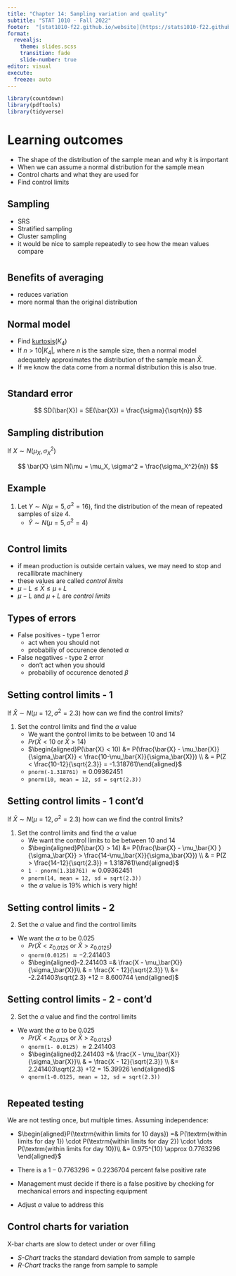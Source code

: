 ```yaml
---
title: "Chapter 14: Sampling variation and quality"
subtitle: "STAT 1010 - Fall 2022"
footer:  "[stat1010-f22.github.io/website](https://stats1010-f22.github.io/website/)"
format: 
  revealjs: 
    theme: slides.scss
    transition: fade
    slide-number: true
editor: visual
execute:
  freeze: auto
---
```


```r
library(countdown)
library(pdftools)
library(tidyverse)
```

# Learning outcomes

::: incremental
-   The shape of the distribution of the sample mean and why it is important
-   When we can assume a normal distribution for the sample mean
-   Control charts and what they are used for
-   Find control limits
:::

## Sampling

::: incremental
-   SRS
-   Stratified sampling
-   Cluster sampling
-   it would be nice to sample repeatedly to see how the mean values compare
:::

#  {background-iframe="https://nzgwynn.shinyapps.io/sample_from_uniform/"}

## Benefits of averaging

::: incremental
-   reduces variation
-   more normal than the original distribution
:::

## Normal model

::: incremental
-   Find [kurtosis](https://stats1010-f22.github.io/website/slides/lect_11.html#/kurtosis)($K_4$)
-   If $n > 10 |K_4|$, where $n$ is the sample size, then a normal model adequately approximates the distribution of the sample mean $\bar{X}$.
-   If we know the data come from a normal distribution this is also true.
:::

#  {background-iframe="https://nzgwynn.shinyapps.io/standard_error/"}

# {background-image="lect_13-things/std_error.png" background-size="contain"}

## Standard error

$$ SD(\bar{X}) = SE(\bar{X}) = 
\frac{\sigma}{\sqrt{n}} $$

## Sampling distribution

If $X \sim N(\mu_X, \sigma_X^2)$

$$ \bar{X} \sim N(\mu = \mu_X, \sigma^2 = \frac{\sigma_X^2}{n}) $$

## Example

::: incremental

1.  Let $Y \sim N(\mu = 5, \sigma^2 = 16)$, find the distribution of the mean of repeated samples of size 4.
    -   $\bar{Y} \sim N(\mu = 5, \sigma^2 = 4)$
    
:::

# {background-image="lect_13-things/EM_tweet.png" background-size="contain"}

# {background-image="lect_13-things/manufacturing_plant.png" background-size="contain"}

# {background-image="lect_13-things/error_classifications.png" background-size="contain"}

## Control limits

::: incremental
-   if mean production is outside certain values, we may need to stop and recallibrate machinery
-   these values are called *control limits*
-   $\mu - L \leq \bar{X} \leq \mu + L$
-   $\mu - L$ and $\mu + L$ are *control limits*
:::

## Types of errors

::: incremental
-   False positives - type 1 error
    -   act when you should not
    -   probabiliy of occurence denoted $\alpha$
-   False negatives - type 2 error
    -   don't act when you should
    -   probabiliy of occurence denoted $\beta$
:::

## Setting control limits - 1 {.smaller}

If $\bar{X} \sim N(\mu = 12, \sigma^2 = 2.3)$ how can we find the control limits?

::: incremental
1.  Set the control limits and find the $\alpha$ value
    -   We want the control limits to be between 10 and 14
    -   $Pr(\bar{X} < 10 \textrm{ or } \bar{X} > 14)$
    -   $\begin{aligned}P(\bar{X} < 10) &= P(\frac{\bar{X} - \mu_\bar{X}}{\sigma_\bar{X}} < \frac{10-\mu_\bar{X}}{\sigma_\bar{X}}) \\ & = P(Z < \frac{10-12}{\sqrt{2.3}} = -1.318761)\end{aligned}$
    -   `pnorm(-1.318761)` $\approx 0.09362451$
    -   `pnorm(10, mean = 12, sd = sqrt(2.3))`
:::


## Setting control limits - 1 cont'd {.smaller}

If $\bar{X} \sim N(\mu = 12, \sigma^2 = 2.3)$ how can we find the control limits?

::: incremental
1.  Set the control limits and find the $\alpha$ value
    -   We want the control limits to be between 10 and 14
    -   $\begin{aligned}P(\bar{X} > 14) &= P(\frac{\bar{X} - \mu_\bar{X} }{\sigma_\bar{X}} > \frac{14-\mu_\bar{X}}{\sigma_\bar{X}}) \\ & = P(Z > \frac{14-12}{\sqrt{2.3}} = 1.318761)\end{aligned}$
    -   `1 - pnorm(1.318761)` $\approx 0.09362451$
    -   `pnorm(14, mean = 12, sd = sqrt(2.3))`
    -   the $\alpha$ value is $19\%$ which is very high!
:::


## Setting control limits - 2 {.smaller}

::: incremental
2.  Set the $\alpha$ value and find the control limits

-   We want the $\alpha$ to be $0.025$
    -   $Pr(\bar{X} < z_{0.0125} \textrm{ or } \bar{X} > z_{0.0125})$
    -   `qnorm(0.0125)` $\approx -2.241403$
    -   $\begin{aligned}-2.241403 =& \frac{X - \mu_\bar{X}}{\sigma_\bar{X}}\\ & = \frac{X - 12}{\sqrt{2.3}} \\ &= -2.241403\sqrt{2.3} +12 = 8.600744 \end{aligned}$
:::

## Setting control limits - 2 - cont'd {.smaller}

::: incremental
2.  Set the $\alpha$ value and find the control limits

-   We want the $\alpha$ to be $0.025$
    -   $Pr(\bar{X} < z_{0.0125} \textrm{ or } \bar{X} > z_{0.0125})$
    -   `qnorm(1- 0.0125)` $\approx 2.241403$
    -   $\begin{aligned}2.241403 =& \frac{X - \mu_\bar{X}}{\sigma_\bar{X}}\\ & = \frac{X - 12}{\sqrt{2.3}} \\ &= 2.241403\sqrt{2.3} +12 = 15.39926 \end{aligned}$
    -   `qnorm(1-0.0125, mean = 12, sd = sqrt(2.3))`
:::


# {background-image="lect_13-things/control_plot.png" background-size="contain"}

## Repeated testing {.smaller}

We are not testing once, but multiple times. Assuming independence:

::: incremental

- $\begin{aligned}P(\textrm{within limits for 10 days}) =& P(\textrm{within limits for day 1}) \cdot P(\textrm{within limits for day 2}) \cdot \dots P(\textrm{within limits for day 10})\\ &= 0.975^{10}  \approx 0.7763296 \end{aligned}$

- There is a $1-0.7763296 = 0.2236704$ percent false positive rate 
- Management must decide if there is a false positive by checking for mechanical errors and inspecting equipment
- Adjust $\alpha$ value to address this
:::

## Control charts for variation

X-bar charts are slow to detect under or over filling

::: incremental
- *S-Chart* tracks the standard deviation from sample to sample
- *R-Chart* tracks the range from sample to sample

:::


